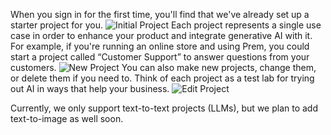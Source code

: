 When you sign in for the first time, you'll find that we've already set up a starter project for you.
<img
  src="/images/manage-projects/initial-project.png"
  alt="Initial Project"
/>
Each project represents a single use case in order to enhance your product and integrate generative AI with it.
For example, if you're running an online store and using Prem, you could start a project called “Customer Support” to answer questions from your customers.
<img
  src="/images/manage-projects/new-project.png"
  alt="New Project"
/>
You can also make new projects, change them, or delete them if you need to. Think of each project as a test lab for trying out AI in ways that help your business.
<img
  src="/images/manage-projects/edit-project.png"
  alt="Edit Project"
/>

<Warning>Currently, we only support text-to-text projects (LLMs), but we plan to add text-to-image as well soon.</Warning>
